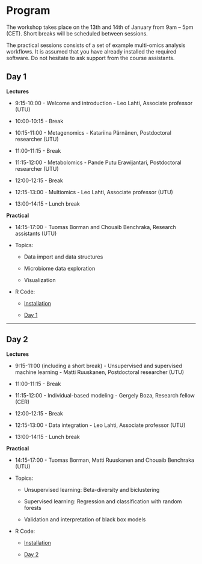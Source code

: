 
# Program

The workshop takes place on the 13th and 14th of January from 9am – 5pm
(CET). Short breaks will be scheduled between sessions.

The practical sessions consists of a set of example
multi-omics analysis workflows. It is assumed that you
have already installed the required software. Do not hesitate to ask
support from the course assistants.

## Day 1

**Lectures**

 * 9:15-10:00 - Welcome and introduction - Leo Lahti, Associate professor (UTU)

 * 10:00-10:15 - Break

 * 10:15-11:00 - Metagenomics - Katariina Pärnänen, Postdoctoral researcher (UTU)
 
 * 11:00-11:15 - Break
 
 * 11:15-12:00 - Metabolomics - Pande Putu Erawijantari, Postdoctoral researcher (UTU)
 
 * 12:00-12:15 - Break
 
 * 12:15-13:00 - Multiomics - Leo Lahti, Associate professor (UTU)
 
 * 13:00-14:15 - Lunch break

**Practical**

 * 14:15-17:00 - Tuomas Borman and Chouaib Benchraka, Research assistants (UTU)

 * Topics:
     
   * Data import and data structures
	 
   * Microbiome data exploration 
	 
   * Visualization
   
 * R Code:
 
   * [Installation](install_script.R)
   
   * [Day 1](Day_1.R)
 
 ----------------------------------------------------------------

## Day 2

**Lectures**

 * 9:15-11:00 (including a short break) - Unsupervised and supervised machine learning - Matti Ruuskanen, Postdoctoral researcher (UTU)
 
 * 11:00-11:15 - Break
 
 * 11:15-12:00 - Individual-based modeling - Gergely Boza, Research fellow (CER)
 
 * 12:00-12:15 - Break
 
 * 12:15-13:00 - Data integration - Leo Lahti, Associate professor (UTU)
 
 * 13:00-14:15 - Lunch break

**Practical**

 * 14:15-17:00 - Tuomas Borman, Matti Ruuskanen and Chouaib Benchraka (UTU)

 * Topics: 

   * Unsupervised learning: Beta-diversity and biclustering
 
   * Supervised learning: Regression and classification with random forests
 
   * Validation and interpretation of black box models
   
 * R Code:
 
   * [Installation](install_script.R)
   
   * [Day 2](Day_2.R)
